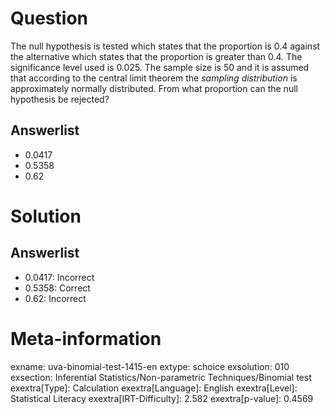 Question
========

The null hypothesis is tested which states that the proportion is 0.4 against the alternative which states that the proportion is greater than 0.4. The significance level used is 0.025. The sample size is 50 and it is assumed that according to the central limit theorem the *sampling distribution* is approximately normally distributed. From what proportion can the null hypothesis be rejected?

Answerlist
----------

* 0.0417
* 0.5358
* 0.62

Solution
========

Answerlist
----------

* 0.0417: Incorrect
* 0.5358: Correct
* 0.62: Incorrect

Meta-information
================
exname: uva-binomial-test-1415-en
extype: schoice
exsolution: 010
exsection: Inferential Statistics/Non-parametric Techniques/Binomial test
exextra[Type]: Calculation
exextra[Language]: English
exextra[Level]: Statistical Literacy
exextra[IRT-Difficulty]: 2.582
exextra[p-value]: 0.4569
